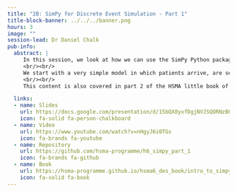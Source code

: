 ```yaml
---
title: "2B: SimPy for Discrete Event Simulation - Part 1"
title-block-banner: ../../../banner.png
hours: 3
image: ""
session-lead: Dr Daniel Chalk
pub-info:
  abstract: |
     In this session, we look at how we can use the SimPy Python package (which is built around generator functions) to build Discrete Event Simulations in Python.
     <br/><br/>
     We start with a very simple model in which patients arrive, are seen by a nurse, and then leave, before building up to multi-step models and models with branching pathways. We then explore how to record results from our simulation and explore the impact of changing the level of resources available or the distribution of inter-arrival times and activity durations.
     <br/><br/>
     This content is also covered in part 2 of the HSMA little book of DES.

  links:
  - name: Slides
    url: https://docs.google.com/presentation/d/15bQX0yxfDgjNVJSQORNzBCWVvbKI_LaTcbtYVKsvYcU/edit?usp=sharing
    icon: fa-solid fa-person-chalkboard
  - name: Video
    url: https://www.youtube.com/watch?v=nHgyJ6i0TGs
    icon: fa-brands fa-youtube
  - name: Repository
    url: https://github.com/hsma-programme/h6_simpy_part_1
    icon: fa-brands fa-github
  - name: Book
    url: https://hsma-programme.github.io/hsma6_des_book/intro_to_simpy.html
    icon: fa-solid fa-book
---
```

